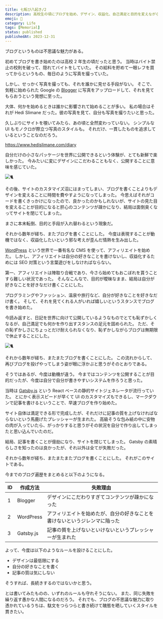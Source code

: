 ```yaml
---
title: 七転び八起き/2
description: 高校生の頃にブログを始め、デザイン、収益化、自己満足と目的を変えながらも失敗を繰り返してきた。今度はデザインは最低限、好きなことを書く、記事の質は気にしないというルールを決めたが、いずれも守れそうにない。それでも、駄文をつらつらと書き続けてブログの魅力に触れていきたい。
emoji: 🏃
category: Life
tags: [Memorial]
status: published
publishedAt: 2023-12-31
---
```


ブログというものは不思議な魅力がある。

初めてブログを書き始めたのは高校 2 年生の頃だったと思う。
当時はバイト禁止の校則を破って、隠れてバイトをしていた。
その給料を貯めて一眼レフを買ってからというもの、毎日のように写真を撮っていた。

しかし、せっかく写真を撮っても、それを誰かに見せる手段がない。
そこで、気軽に始められた Google の [Blogger](https://www.blogger.com) に写真をアップロードして、それを見てもらおうという発想に至った。

大体、何かを始めるときは誰かに影響されて始めることが多い。
私の場合はそれが Hedi Slimane だった。彼の写真を見て、自分も写真を撮りたいと思った。

久しぶりにサイトを覗いてみたら、あの頃と全然変わっていない。
シンプルな UI もモノクロが際立つ写真のスタイルも。
それだけ、一貫したものを追求しているということなのだろう。

https://www.hedislimane.com/diary

自分だけの小さなパッケージを世界に公開できるという体験が、とても新鮮で楽しかった。
今みたいに変にデザインにこだわることもなく、公開することに意味を感じていた。

![🐈](/images/life/2023-12-31/01.jpg)

その後、サイトのカスタマイズ沼にはまってしまい、ブログを書くことよりもデザインを変えることに時間を費やすようになってしまった。
今思えばそれがコードを書くきっかけになったので、良かったのかもしれないが、サイトの見た目を変えることが目的になると肝心のコンテンツが疎かになり、結局は面倒臭くなってサイトを閉じてしまった。

まさに本末転倒、目的と手段が入れ替わるという現象だ。

それから数年が経ち、またブログを書くことにした。
今度は表現することが動機ではなく、収益化したいという邪な考えが歪んだ情熱を生み出した。

[WordPress](https://wordpress.com/ja) という世界で一番有名な CMS を使って、アフィリエイトを始めた。
しかし、アフィリエイトは自分の好きなことを書けないし、収益化するためには SEO 対策という言葉遊びをしなければならない。

第一、アフィリエイトは陣取り合戦であり、今さら始めてもおこぼれを貰うことすら難しい状況であった。
そんなこんなで、目的が曖昧なまま、結局は自分が好きなことを好きなだけ書くことにした。

プログラミングやファッション、温泉や旅行など、自分が好きなことを好きなだけ書く。
そして、それを見てくれる人がいれば嬉しいというスタンスでブログを書き始めた。

今読み返すと、日記を世界に向けて公開しているようなものでとても恥ずかしくなるが、自己満足でも何かを作り出すスタンスの足元を固められた。
ただ、その恥ずかしさにちょっとだけ耐えられなくなり、恥ずかしながらブログは無期限で休止することにした。

![🐈](/images/life/2023-12-31/02.jpg)

それから数年が経ち、またまたブログを書くことにした。
この流れからして、再びブログを投げやってしまう姿が眼に浮かぶと思うがそのとおりである。

そうではあるが、今度は動機が違う。
今まではコンテンツを公開することが目的だったが、今度は自分で自分が書きやすいシステムを作ろうと思った。

当時は [Gatsby.js](https://www.gatsbyjs.com) という React ベースの静的サイトジェネレータが流行っていた。
とにかく表示スピードが早くて UI のカスタマイズもできるし、マークダウンで記事を書けるということで、早速ブログを作り始めた。

サイト自体は満足できる形で完成したが、それだけに記事の質を上げなければならないという馬鹿げたプレッシャーが生まれた。
高級そうな包み紙の中に安物の肉が入っていたら、がっかりすると思うがその状況を自分で作り出してしまったと思い込んでいたのだ。

結局、記事を書くことが億劫になり、サイトを閉じてしまった。
Gatsby の素晴らしさを知ったのは良かったが、それ以外は全てが失敗だった。

それから数年が経ち、またまたまたブログを書くことにした。
それがこのサイトである。

今までのブログ遍歴をまとめると以下のようになる。

| ID | 作成方法      | 失敗理由                                  |
|----|-----------|---------------------------------------|
| 1  | Blogger   | デザインにこだわりすぎてコンテンツが疎かになった              |
| 2  | WordPress | アフィリエイトを始めたが、自分の好きなことを書けないというジレンマに陥った |
| 3  | Gatsby.js | 記事の質を上げないといけないというプレッシャーが生まれた          |

よって、今度は以下のようなルールを設けることにした。

- デザインは最低限にする
- 自分の好きなことを書く
- 記事の質は気にしない

そうすれば、長続きするのではないかと思う。

とは書いてみたものの、いずれのルールも守れそうにない。
また、同じ失敗を繰り返す愚かな人間になるのだろう。
それでも、ブログの不思議な魅力に取り憑かれているうちは、駄文をつらつらと書き続けて醜態を晒していくスタイルを貫きたい。
